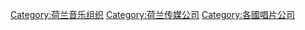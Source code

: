 [[Category:荷兰音乐组织|Category:荷兰音乐组织]]
[[Category:荷兰传媒公司|Category:荷兰传媒公司]]
[[Category:各國唱片公司|Category:各國唱片公司]]